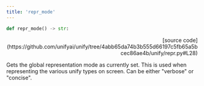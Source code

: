 ```yaml
---
title: 'repr_mode'
---
```


```python
def repr_mode() -> str:
```

<p align="right">[source code](https://github.com/unifyai/unify/tree/4abb65da74b3b555d66197c5fb65a5bcec86ae4b/unify/repr.py#L28)</p>

Gets the global representation mode as currently set. This is used when representing
the various unify types on screen. Can be either "verbose" or "concise".